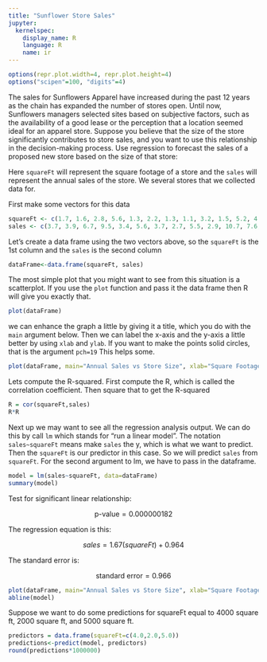 ```yaml
---
title: "Sunflower Store Sales"
jupyter:
  kernelspec:
    display_name: R
    language: R
    name: ir
---
```


```r
options(repr.plot.width=4, repr.plot.height=4)
options("scipen"=100, "digits"=4)
```

The sales for Sunflowers Apparel have increased during the past 12 years as the chain has expanded the number of stores open. Until now, Sunflowers managers selected sites based on subjective factors, such as the availability of a good lease or the perception that a location seemed ideal for an apparel store. Suppose you believe that the size of the store significantly contributes to store sales, and you want to use this relationship in the decision-making process. Use regression to forecast the sales of a proposed new store based on the size of that store:


Here `squareFt` will represent the square footage of a store and the `sales` will represent the annual sales of the store. We several stores that we collected data for. 

First make some vectors for this data

```r
squareFt <- c(1.7, 1.6, 2.8, 5.6, 1.3, 2.2, 1.3, 1.1, 3.2, 1.5, 5.2, 4.6, 5.8, 3)
sales <- c(3.7, 3.9, 6.7, 9.5, 3.4, 5.6, 3.7, 2.7, 5.5, 2.9, 10.7, 7.6, 11.8, 4.1)
```

Let's create a data frame using the two vectors above, so the `squareFt` is the 1st column and the `sales` is the second column

```r
dataFrame<-data.frame(squareFt, sales)
```

The most simple plot that you might want to see from this situation is a scatterplot. If you use the `plot` function and pass it the data frame then R will give you exactly that.

```r
plot(dataFrame)
```

we can enhance the graph a little by giving it a title, which you do with the `main` argument below. Then we can label the x-axis and the y-axis a little better by using `xlab` and `ylab`. If you want to make the points solid circles, that is the argument `pch=19` This helps some.

```r
plot(dataFrame, main="Annual Sales vs Store Size", xlab="Square Footage(Thousands)", ylab="Annual Sales (Millions$)", pch=19)
```

Lets compute the R-squared. First compute the R, which is called the correlation coefficient. Then square that to get the R-squared

```r
R = cor(squareFt,sales)
R*R
```

Next up we may want to see all the regression analysis output. We can do this by call `lm` which stands for "run a linear model". The notation `sales~squareFt` means make `sales` the y, which is what we want to predict. Then the `squareFt` is our predictor in this case. So we will predict `sales` from `squareFt`. For the second argument to lm, we have to pass in the dataframe.

```r
model = lm(sales~squareFt, data=dataFrame)
summary(model)
```

Test for significant linear relationship:

$$ \text{p-value} = 0.000000182 $$

The regression equation is this:

$$ sales = 1.67(squareFt) + 0.964 $$ 

The standard error is:

$$ \text{standard error} = 0.966  $$

```r
plot(dataFrame, main="Annual Sales vs Store Size", xlab="Square Footage(Thousands)", ylab="Annual Sales (Millions$)", pch=19)
abline(model)
```

Suppose we want to do some predictions for squareFt equal to 4000 square ft, 2000 square ft, and 5000 square ft.

```r
predictors = data.frame(squareFt=c(4.0,2.0,5.0))
predictions<-predict(model, predictors)
round(predictions*1000000)
```

